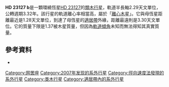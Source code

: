 {{Planetbox begin 
| name = HD 23127 b
}}
{{Planetbox star
| star = [[HD_23127|HD 23127]]
| constell = [[网罟座|网罟座]]
| RA = {{RA|03|39|23.639}}    
| DEC = {{DEC|–60|04|40.230}}
| app_mag = 8.58
| dist_ly = 290.73
| dist_pc = 89.14
| class = G2V
}}
{{Planetbox orbit 
| semimajor = 2.29
| semimajor_gm = 343
| semimajor_mas = 25.7
| periastron = 1.28
| periastron_gm = 192
| apastron = 3.30
| apastron_gm = 493
| eccentricity = 0.44 ± 0.07
| period = 1214 ± 9
| period_year = 3.32
| arg_peri = 190 ± 6
| t_peri = 2,400,229 ± 19
| semi-amp = 27.5 ± 1
}}
{{Planetbox character 
| minimum_mass = 1.37
}} 
{{Planetbox discovery 
| discovery_date = 2007年2月9日
| discoverers = O'Toole et al.
| discovery_site = {{flag|Australia}}
| discovery_method = [[徑向速度|徑向速度]]
| discovery_status = 已發表論文
}}
{{Planetbox reference
| star = HD+23127
| planet = b
}}
{{Planetbox end}}

'''HD 23127 b'''是一顆環繞恆星[[HD_23127|HD 23127]]的[[類木行星|類木行星]]，軌道半長軸2.29天文單位，公轉週期3.32年。該行星的軌道離心率相當高，屬於「[[離心木星|離心木星]]」。它與母恆星距離最近是1.28天文單位，到達了母恆星的[[適居帶|適居帶]]外緣{{citation needed|date=April 2010}}，距離最遠則是3.30天文單位。它的質量下限是1.37被木星質量，但因為[[軌道傾角|軌道傾角]]未知而無法得知其真實質量。

==參考資料==
*{{cite journal | url=http://www.iop.org/EJ/article/0004-637X/660/2/1636/70956.html | author=O'Toole | title=New Planets around Three G Dwarfs | journal=The [[Astrophysical_Journal|Astrophysical Journal]] | volume=660 | issue=2 | year=2007 | pages=1636–1641 | doi=10.1086/513563 | last2=Butler | first2=R. Paul | last3=Tinney | first3=C. G. | last4=Jones | first4=Hugh R. A. | last5=Marcy | first5=Geoffrey W. | last6=Carter | first6=Brad | last7=McCarthy | first7=Chris | last8=Bailey | first8=Jeremy | last9=Penny | first9=Alan J. | bibcode=2007ApJ...660.1636O | arxiv=astro-ph/0702213 | display-authors=1 | access-date=2012-07-15 | archive-date=2020-01-03 | archive-url=https://web.archive.org/web/20200103235406/http://www.iop.org/EJ/article/0004-637X/660/2/1636/70956.html }}

{{Sky|03|39|23.639|-|60|04|40.230|290.73}}

[[Category:网罟座|Category:网罟座]]
[[Category:2007年发现的系外行星|Category:2007年发现的系外行星]]
[[Category:徑向速度法發現的系外行星|Category:徑向速度法發現的系外行星]]
[[Category:类木行星|Category:类木行星]]
[[Category:適居帶內的系外行星|Category:適居帶內的系外行星]]

{{extrasolar-planet-stub}}